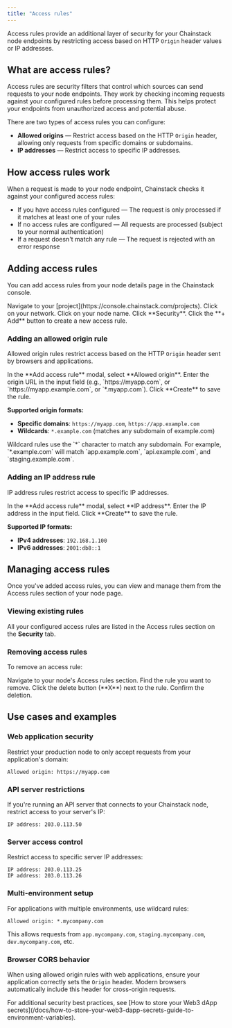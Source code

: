 ```yaml
---
title: "Access rules"
---
```


Access rules provide an additional layer of security for your Chainstack node endpoints by restricting access based on HTTP `Origin` header values or IP addresses.

## What are access rules?

Access rules are security filters that control which sources can send requests to your node endpoints. They work by checking incoming requests against your configured rules before processing them. This helps protect your endpoints from unauthorized access and potential abuse.

There are two types of access rules you can configure:

* **Allowed origins** — Restrict access based on the HTTP `Origin` header, allowing only requests from specific domains or subdomains.
* **IP addresses** — Restrict access to specific IP addresses.

## How access rules work

When a request is made to your node endpoint, Chainstack checks it against your configured access rules:

* If you have access rules configured — The request is only processed if it matches at least one of your rules
* If no access rules are configured — All requests are processed (subject to your normal authentication)
* If a request doesn't match any rule — The request is rejected with an error response

## Adding access rules

You can add access rules from your node details page in the Chainstack console.

<Steps>
  <Step>
    Navigate to your [project](https://console.chainstack.com/projects).
  </Step>
  <Step>
    Click on your network.
  </Step>
  <Step>
    Click on your node name.
  </Step>
  <Step>
   Click **Security**.
  </Step>
  <Step>
    Click the **+ Add** button to create a new access rule.
  </Step>
</Steps>

### Adding an allowed origin rule

Allowed origin rules restrict access based on the HTTP `Origin` header sent by browsers and applications.

<Steps>
  <Step>
    In the **Add access rule** modal, select **Allowed origin**.
  </Step>
  <Step>
    Enter the origin URL in the input field (e.g., `https://myapp.com`, or `https://myapp.example.com`, or `*.myapp.com`).
  </Step>
  <Step>
    Click **Create** to save the rule.
  </Step>
</Steps>

**Supported origin formats:**

* **Specific domains**: `https://myapp.com`, `https://app.example.com`
* **Wildcards**: `*.example.com` (matches any subdomain of example.com)

<Info>
  Wildcard rules use the `*` character to match any subdomain. For example, `*.example.com` will match `app.example.com`, `api.example.com`, and `staging.example.com`.
</Info>

### Adding an IP address rule

IP address rules restrict access to specific IP addresses.

<Steps>
  <Step>
    In the **Add access rule** modal, select **IP address**.
  </Step>
  <Step>
    Enter the IP address in the input field.
  </Step>
  <Step>
    Click **Create** to save the rule.
  </Step>
</Steps>

**Supported IP formats:**

* **IPv4 addresses**: `192.168.1.100`
* **IPv6 addresses**: `2001:db8::1`

## Managing access rules

Once you've added access rules, you can view and manage them from the Access rules section of your node page.

### Viewing existing rules

All your configured access rules are listed in the Access rules section on the **Security** tab.

### Removing access rules

To remove an access rule:

<Steps>
  <Step>
    Navigate to your node's Access rules section.
  </Step>
  <Step>
    Find the rule you want to remove.
  </Step>
  <Step>
    Click the delete button (**X**) next to the rule.
  </Step>
  <Step>
    Confirm the deletion.
  </Step>
</Steps>

## Use cases and examples

### Web application security

Restrict your production node to only accept requests from your application's domain:

```
Allowed origin: https://myapp.com
```

### API server restrictions

If you're running an API server that connects to your Chainstack node, restrict access to your server's IP:

```
IP address: 203.0.113.50
```

### Server access control

Restrict access to specific server IP addresses:

```
IP address: 203.0.113.25
IP address: 203.0.113.26
```

### Multi-environment setup

For applications with multiple environments, use wildcard rules:

```
Allowed origin: *.mycompany.com
```

This allows requests from `app.mycompany.com`, `staging.mycompany.com`, `dev.mycompany.com`, etc.

### Browser CORS behavior

When using allowed origin rules with web applications, ensure your application correctly sets the `Origin` header. Modern browsers automatically include this header for cross-origin requests.

<Info>
  For additional security best practices, see [How to store your Web3 dApp secrets](/docs/how-to-store-your-web3-dapp-secrets-guide-to-environment-variables).
</Info>

